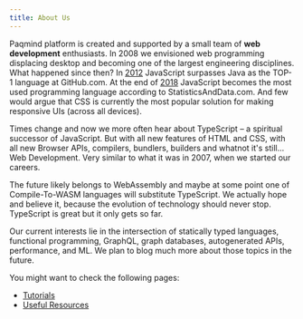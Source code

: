 ```yaml
---
title: About Us
---
```

Paqmind platform is created and supported by a small team of **web development** enthusiasts.
In 2008 we envisioned web programming displacing desktop and becoming one of
the largest engineering disciplines. What happened since then? In [2012](https://github.blog/2015-08-19-language-trends-on-github/) 
JavaScript surpasses Java as the TOP-1 language at GitHub.com. At the end of [2018](https://statisticsanddata.org/data/the-most-popular-programming-languages-1965-2021/) 
JavaScript becomes the most used programming language according to StatisticsAndData.com. And few 
would argue that CSS is currently the most popular solution for making responsive UIs (across all devices).

Times change and now we more often hear about TypeScript – a spiritual successor of JavaScript.
But with all new features of HTML and CSS, with all new Browser APIs, compilers, bundlers, builders
and whatnot it's still... Web Development. Very similar to what it was in 2007, when we started our careers.

The future likely belongs to WebAssembly and maybe at some point one of Compile-To-WASM languages
will substitute TypeScript. We actually hope and believe it, because the evolution of technology should never stop.
TypeScript is great but it only gets so far.

Our current interests lie in the intersection of statically typed languages, functional programming,
GraphQL, graph databases, autogenerated APIs, performance, and ML. We plan to blog much more about those topics
in the future.

You might want to check the following pages:

* [Tutorials](https://tutorials.paqmind.com)
* [Useful Resources](https://en.paqmind.com/links) 
